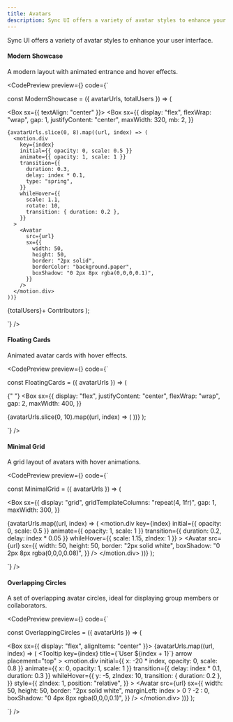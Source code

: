 ```yaml
---
title: Avatars
description: Sync UI offers a variety of avatar styles to enhance your user interface.
---
```


Sync UI offers a variety of avatar styles to enhance your user interface.

#### Modern Showcase

A modern layout with animated entrance and hover effects.

<CodePreview
  preview={<AvatarVariants variant="modernShowcase" totalUsers={60} />}
  code={`

const ModernShowcase = ({ avatarUrls, totalUsers }) => (

<Box sx={{ textAlign: "center" }}>
  <Box
    sx={{
      display: "flex",
      flexWrap: "wrap",
      gap: 1,
      justifyContent: "center",
      maxWidth: 320,
      mb: 2,
    }}
  >
    {avatarUrls.slice(0, 8).map((url, index) => (
      <motion.div
        key={index}
        initial={{ opacity: 0, scale: 0.5 }}
        animate={{ opacity: 1, scale: 1 }}
        transition={{
          duration: 0.3,
          delay: index * 0.1,
          type: "spring",
        }}
        whileHover={{
          scale: 1.1,
          rotate: 10,
          transition: { duration: 0.2 },
        }}
      >
        <Avatar
          src={url}
          sx={{
            width: 50,
            height: 50,
            border: "2px solid",
            borderColor: "background.paper",
            boxShadow: "0 2px 8px rgba(0,0,0,0.1)",
          }}
        />
      </motion.div>
    ))}
  </Box>
  <motion.div
    initial={{ opacity: 0 }}
    animate={{ opacity: 1 }}
    transition={{ delay: 0.8 }}
  >
    <Typography variant="h6" sx={{ fontWeight: 500 }}>
      {totalUsers}+ Contributors
    </Typography>
  </motion.div>
</Box>
);

`}
/>


#### Floating Cards

Animated avatar cards with hover effects.

<CodePreview
  preview={<AvatarVariants variant="floatingCards" />}
  code={`

const FloatingCards = ({ avatarUrls }) => (

{" "}
<Box
  sx={{
    display: "flex",
    justifyContent: "center",
    flexWrap: "wrap",
    gap: 2,
    maxWidth: 400,
  }}
>
  <AnimatePresence>
    {avatarUrls.slice(0, 10).map((url, index) => (
      <motion.div
        key={index}
        initial={{ opacity: 0, y: 20 }}
        animate={{ opacity: 1, y: 0 }}
        exit={{ opacity: 0, scale: 0.5 }}
        whileHover={{
          y: -5,
          rotate: [-1, 1],
          transition: {
            rotate: {
              repeat: Infinity,
              duration: 0.3,
              repeatType: "reverse",
            },
          },
        }}
        transition={{ delay: index * 0.1 }}
      >
        <Paper
          elevation={2}
          sx={{
            p: 1,
            bgcolor: "background.paper",
            borderRadius: 2,
          }}
        >
          <Avatar
            src={url}
            sx={{
              width: 45,
              height: 45,
              border: "2px solid",
              borderColor: "primary.light",
            }}
          />
        </Paper>
      </motion.div>
    ))}
  </AnimatePresence>
</Box>
);

`}
/>

#### Minimal Grid

A grid layout of avatars with hover animations.

<CodePreview
  preview={<AvatarVariants variant="minimalGrid" />}
  code={`

const MinimalGrid = ({ avatarUrls }) => (

<Box
  sx={{
    display: "grid",
    gridTemplateColumns: "repeat(4, 1fr)",
    gap: 1,
    maxWidth: 300,
  }}
>
  {avatarUrls.map((url, index) => (
    <motion.div
      key={index}
      initial={{ opacity: 0, scale: 0.5 }}
      animate={{ opacity: 1, scale: 1 }}
      transition={{ duration: 0.2, delay: index * 0.05 }}
      whileHover={{ scale: 1.15, zIndex: 1 }}
    >
      <Avatar
        src={url}
        sx={{
          width: 50,
          height: 50,
          border: "2px solid white",
          boxShadow: "0 2px 8px rgba(0,0,0,0.08)",
        }}
      />
    </motion.div>
  ))}
</Box>
);

`}
/>

#### Overlapping Circles

A set of overlapping avatar circles, ideal for displaying group members or collaborators.

<CodePreview
  preview={<AvatarVariants variant="overlappingCircles" />}
  code={`

const OverlappingCircles = ({ avatarUrls }) => (

  <Box sx={{ display: "flex", alignItems: "center" }}>
    {avatarUrls.map((url, index) => (
      <Tooltip
        key={index}
        title={\`User \${index + 1}\`}
        arrow
        placement="top"
      >
        <motion.div
          initial={{ x: -20 * index, opacity: 0, scale: 0.8 }}
          animate={{ x: 0, opacity: 1, scale: 1 }}
          transition={{ delay: index * 0.1, duration: 0.3 }}
          whileHover={{
            y: -5,
            zIndex: 10,
            transition: { duration: 0.2 },
          }}
          style={{
            zIndex: 1,
            position: "relative",
          }}
        >
          <Avatar
            src={url}
            sx={{
              width: 50,
              height: 50,
              border: "2px solid white",
              marginLeft: index > 0 ? -2 : 0,
              boxShadow: "0 4px 8px rgba(0,0,0,0.1)",
            }}
          />
        </motion.div>
      </Tooltip>
    ))}
  </Box>
);

`}
/>

